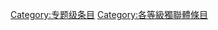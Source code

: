 {{catmore1|[[WikiProject:獨立國家聯合體|WikiProject:獨立國家聯合體]]}}
{{Articles by Quality|topic=独联体|project=獨立國家聯合體|format=toc}}
{{empty category}}
[[Category:专题级条目|Category:专题级条目]]
[[Category:各等級獨聯體條目|Category:各等級獨聯體條目]]